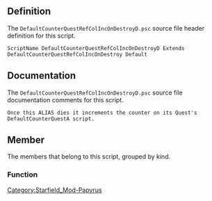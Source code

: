{{Script_Object_Summary
| title = DefaultCounterQuestRefColIncOnDestroyD
| name = [[SFM:Script-DefaultCounterQuestRefColIncOnDestroyD|DefaultCounterQuestRefColIncOnDestroyD]]
| extends = [[SFM:Script-DefaultCounterQuestRefColIncOnDestroy|DefaultCounterQuestRefColIncOnDestroy]] → [[SFM:Script-RefCollectionAlias|RefCollectionAlias]] → [[SFM:Script-Alias|Alias]] → [[SFM:Script-ScriptObject|ScriptObject]]
| flags = Default
}}


== Definition ==
The <code>DefaultCounterQuestRefColIncOnDestroyD.psc</code> source file header definition for this script.

<source lang="papyrus">
ScriptName DefaultCounterQuestRefColIncOnDestroyD Extends DefaultCounterQuestRefColIncOnDestroy Default
</source>


== Documentation ==
The <code>DefaultCounterQuestRefColIncOnDestroyD.psc</code> source file documentation comments for this script.

<source>
Once this ALIAS dies it increments the counter on its Quest's DefaultCounterQuestA script.
</source>


== Member ==
The members that belong to this script, grouped by kind.

=== Function ===
{{Script_Object_Member_Summary
| title = Increment
| script = [[SFM:Script-DefaultCounterQuestRefColIncOnDestroyD|DefaultCounterQuestRefColIncOnDestroyD]]
| name = [[SFM:Script-DefaultCounterQuestRefColIncOnDestroyD/Increment|Increment]]
| kind = Function
| parameters = ObjectReference akSenderRef
}}


[[Category:Starfield_Mod-Papyrus]]

